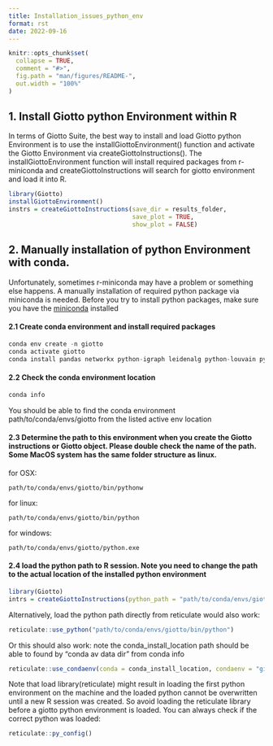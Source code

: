 ```yaml
--- 
title: Installation_issues_python_env 
format: rst 
date: 2022-09-16 
--- 
```



```r
knitr::opts_chunk$set(
  collapse = TRUE,
  comment = "#>",
  fig.path = "man/figures/README-",
  out.width = "100%"
)
```

## 1. Install Giotto python Environment within R
In terms of Giotto Suite, the best way to install and load Giotto python Environment is to use the installGiottoEnvironment() function and activate the Giotto Environment via createGiottoInstructions(). The installGiottoEnvironment function will install required packages from r-miniconda and createGiottoInstructions will search for giotto environment and load it into R.
```r
library(Giotto)
installGiottoEnvironment()
instrs = createGiottoInstructions(save_dir = results_folder,
                                  save_plot = TRUE,
                                  show_plot = FALSE)
```


## 2. Manually installation of python Environment with conda. 
Unfortunately, sometimes r-miniconda may have a problem or something else happens. A manually installation of required python package via miniconda is needed. Before you try to install python packages, make sure you have the [miniconda](https://docs.conda.io/en/latest/miniconda.html) installed

#### 2.1 Create conda environment and install required packages
 ```python
 conda env create -n giotto
 conda activate giotto
 conda install pandas networkx python-igraph leidenalg python-louvain python.app scikit-learn -c conda-forge
 ```

#### 2.2 Check the conda environment location
``` bash
conda info
```
You should be able to find the conda environment path/to/conda/envs/giotto from the listed active env location


#### 2.3 Determine the path to this environment when you create the Giotto instructions or Giotto object. Please double check the name of the path. Some MacOS system has the same folder structure as linux.
for OSX: 
``` 
path/to/conda/envs/giotto/bin/pythonw
```
for linux: 
``` 
path/to/conda/envs/giotto/bin/python
```
for windows:
```
path/to/conda/envs/giotto/python.exe
```

#### 2.4 load the python path to R session. Note you need to change the path to the actual location of the installed python environment
```r
library(Giotto)
intrs = createGiottoInstructions(python_path = "path/to/conda/envs/giotto/bin/python")
```
Alternatively, load the python path directly from reticulate would also work: 
```r
reticulate::use_python("path/to/conda/envs/giotto/bin/python")
```
Or this should also work: note the conda_install_location path should be able to found by "conda av data dir" from conda info 
```r
reticulate::use_condaenv(conda = conda_install_location, condaenv = "giotto")
```
Note that load library(reticulate) might result in loading the first python environment on the machine and the loaded python cannot be overwritten until a new R session was created. So avoid loading the reticulate library before a giotto python environment is loaded.
You can always check if the correct python was loaded:
```r
reticulate::py_config()
```



